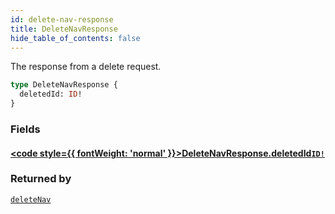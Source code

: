 ```yaml
---
id: delete-nav-response
title: DeleteNavResponse
hide_table_of_contents: false
---
```








The response from a delete request.

```graphql
type DeleteNavResponse {
  deletedId: ID!
}
```


### Fields

#### [<code style={{ fontWeight: 'normal' }}>DeleteNavResponse.<b>deletedId</b></code>](#)<Bullet />[`ID!`](/demand/api/graphql-admin/reference/scalars/id) <Badge class="secondary" text="non-null"/> <Badge class="secondary" text="scalar"/>
> 
> 



### Returned by

[`deleteNav`](/demand/api/graphql-admin/reference/mutations/delete-nav)  <Badge class="secondary" text="mutation"/>



